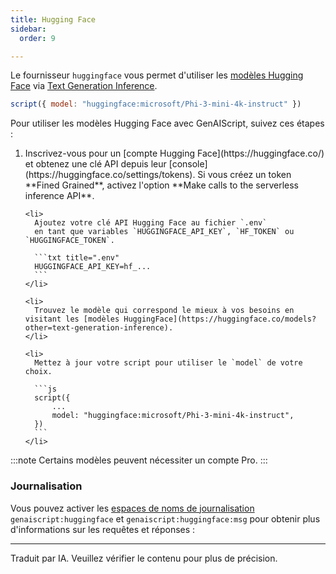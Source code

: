 ```yaml
---
title: Hugging Face
sidebar:
  order: 9

---
```



Le fournisseur `huggingface` vous permet d'utiliser les [modèles Hugging Face](https://huggingface.co/models?other=text-generation-inference) via [Text Generation Inference](https://huggingface.co/docs/text-generation-inference/index).

```js "huggingface:"
script({ model: "huggingface:microsoft/Phi-3-mini-4k-instruct" })
```

Pour utiliser les modèles Hugging Face avec GenAIScript, suivez ces étapes :

<Steps>
  <ol>
    <li>
      Inscrivez-vous pour un [compte Hugging Face](https://huggingface.co/) et obtenez une clé API depuis leur [console](https://huggingface.co/settings/tokens).
      Si vous créez un token **Fined Grained**, activez l'option **Make calls to the serverless inference API**.
    </li>

    <li>
      Ajoutez votre clé API Hugging Face au fichier `.env`
      en tant que variables `HUGGINGFACE_API_KEY`, `HF_TOKEN` ou `HUGGINGFACE_TOKEN`.

      ```txt title=".env"
      HUGGINGFACE_API_KEY=hf_...
      ```
    </li>

    <li>
      Trouvez le modèle qui correspond le mieux à vos besoins en visitant les [modèles HuggingFace](https://huggingface.co/models?other=text-generation-inference).
    </li>

    <li>
      Mettez à jour votre script pour utiliser le `model` de votre choix.

      ```js
      script({
          ...
          model: "huggingface:microsoft/Phi-3-mini-4k-instruct",
      })
      ```
    </li>
  </ol>
</Steps>

:::note
Certains modèles peuvent nécessiter un compte Pro.
:::

### Journalisation

Vous pouvez activer les [espaces de noms de journalisation](/genaiscript/reference/scripts/logging) `genaiscript:huggingface` et `genaiscript:huggingface:msg` pour obtenir plus d'informations sur les requêtes et réponses :

<LLMProviderFeatures provider="huggingface" />

<hr />

Traduit par IA. Veuillez vérifier le contenu pour plus de précision.
